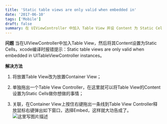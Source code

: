 ```yaml
---
title: 'Static table views are only valid when embedded in'
date: '2017-06-10'
tags: ['Mobile']
draft: false
summary: 在 UIViewController 中加入 Table View 并设 Content 为 Static Cells 会报错，解决方法为将放置 Table View 改为 Container View 或拖出单独 Table View Controller 并关联，即可成功。 
---
```


**问题**
当在UIViewController中加入Table View，然后将其Content设置为Static Cells，xcode编译时报错提示：Static table views are only valid when embedded in UITableViewController instances。

**解决方法**

 1. 将放置Table View改为放置Container View；
 
 2. 单独拖出一个Table View Controller，在这里就可以将Table View的Content设置为Static Cells做你想做的事情；
 
 3. 关联，在Container View上按住右键拖出一条线到Table View Controller释放鼠标右键弹出如下窗口，选择Embed，这样就大功告成了。
![这里写图片描述](http://img.blog.csdn.net/20160216212646326)